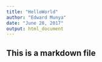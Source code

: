 ```yaml
---
title: "HelloWorld"
author: "Edward Munya"
date: "June 28, 2017"
output: html_document
---
```

## This is a markdown file

